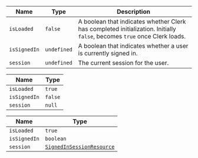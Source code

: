 | Name         | Type        | Description                                                                                                              |
| ------------ | ----------- | ------------------------------------------------------------------------------------------------------------------------ |
| `isLoaded`   | `false`     | A boolean that indicates whether Clerk has completed initialization. Initially `false`, becomes `true` once Clerk loads. |
| `isSignedIn` | `undefined` | A boolean that indicates whether a user is currently signed in.                                                          |
| `session`    | `undefined` | The current session for the user.                                                                                        |

| Name         | Type    |
| ------------ | ------- |
| `isLoaded`   | `true`  |
| `isSignedIn` | `false` |
| `session`    | `null`  |

| Name         | Type                                                             |
| ------------ | ---------------------------------------------------------------- |
| `isLoaded`   | `true`                                                           |
| `isSignedIn` | `boolean`                                                        |
| `session`    | [`SignedInSessionResource`](/docs/references/javascript/session) |
